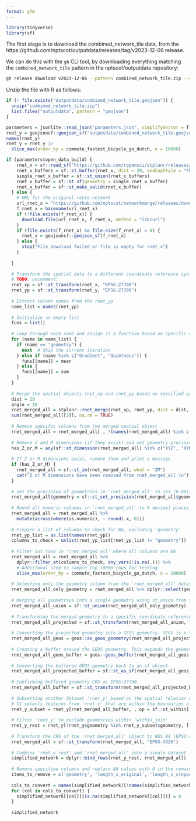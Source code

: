 ```yaml
---
format: gfm
---
```


```r
library(tidyverse)
library(sf)
```

The first stage is to download the combined_network_tile data, from the https://github.com/nptscot/outputdata/releases/tag/v2023-12-06 release.

We can do this with the `gh` CLI tool, by downloading everything matching the `combined_network_tile` pattern in the nptscot/outputdata repository:

```bash
gh release download v2023-12-06 --pattern combined_network_tile.zip --repo nptscot/outputdata
```

Unzip the file with R as follows:

```r
if (! file.exists("outputdata/combined_network_tile.geojson")) {
  unzip("combined_network_tile.zip")
  list.files("outputdata", pattern = "geojson")
}
```

```r
parameters = jsonlite::read_json("parameters.json", simplifyVector = T)
rnet_y = geojsonsf::geojson_sf("outputdata/combined_network_tile.geojson")
names(rnet_y)
rnet_y = rnet_y |>
  slice_max(order_by = commute_fastest_bicycle_go_dutch, n = 10000)
```

```r
if (parameters$open_data_build) {
    rnet_x = sf::read_sf("https://github.com/ropensci/stplanr/releases/download/v1.0.2/rnet_x_ed.geojson")
    rnet_x_buffers = sf::st_buffer(rnet_x, dist = 20, endCapStyle = "FLAT")
    single_rnet_x_buffer = sf::st_union(rnet_x_buffers)
    rnet_x_buffer = sf::st_sf(geometry = single_rnet_x_buffer)
    rnet_x_buffer = sf::st_make_valid(rnet_x_buffer)
  } else {
    # URL for the original route network
    url_rnet_x = "https://github.com/nptscot/networkmerge/releases/download/v0.1/OS_Scotland_Network.geojson"
    f_rnet_x = basename(url_rnet_x)
    if (!file.exists(f_rnet_x)) {
      download.file(url_rnet_x, f_rnet_x, method = "libcurl")
    }
    if (file.exists(f_rnet_x) && file.size(f_rnet_x) > 0) {
      rnet_x = geojsonsf::geojson_sf(f_rnet_x)
    } else {
      stop("File download failed or file is empty for rnet_x")
    }
    
  }
  
  # Transform the spatial data to a different coordinate reference system (EPSG:27700)
  # TODO: uncomment:
  rnet_xp = sf::st_transform(rnet_x, "EPSG:27700")
  rnet_yp = sf::st_transform(rnet_y, "EPSG:27700")
  
  # Extract column names from the rnet_yp
  name_list = names(rnet_yp)
  
  # Initialize an empty list
  funs = list()
  
  # Loop through each name and assign it a function based on specific conditions
  for (name in name_list) {
    if (name == "geometry") {
      next  # Skip the current iteration
    } else if (name %in% c("Gradient", "Quietness")) {
      funs[[name]] = mean
    } else {
      funs[[name]] = sum
    }
  }
  
  # Merge the spatial objects rnet_xp and rnet_yp based on specified parameters
  dist = 20
  angle = 10
  rnet_merged_all = stplanr::rnet_merge(rnet_xp, rnet_yp, dist = dist, segment_length = 10, funs = funs, max_angle_diff = 20)  #
  sum(rnet_merged_all[[3]], na.rm = TRUE)
  
  # Remove specific columns from the merged spatial object
  rnet_merged_all = rnet_merged_all[ , !(names(rnet_merged_all) %in% c('identifier','length_x'))]
  
  # Remove Z and M dimensions (if they exist) and set geometry precision
  has_Z_or_M = any(sf::st_dimension(rnet_merged_all) %in% c("XYZ", "XYM", "XYZM"))
  
  # If Z or M dimensions exist, remove them and print a message
  if (has_Z_or_M) {
    rnet_merged_all = sf::st_zm(rnet_merged_all, what = "ZM")
    cat("Z or M dimensions have been removed from rnet_merged_all.\n")
  }
  
  # Set the precision of geometries in 'rnet_merged_all' to 1e3 (0.001)
  rnet_merged_all$geometry = sf::st_set_precision(rnet_merged_all$geometry, 1e3)
  
  # Round all numeric columns in 'rnet_merged_all' to 0 decimal places
  rnet_merged_all = rnet_merged_all %>%
    mutate(across(where(is.numeric), ~ round(.x, 0)))
  
  # Prepare a list of columns to check for NA, excluding 'geometry'
  rnet_yp_list = as.list(names(rnet_yp))
  columns_to_check = unlist(rnet_yp_list[rnet_yp_list != "geometry"])
  
  # Filter out rows in 'rnet_merged_all' where all columns are NA
  rnet_merged_all = rnet_merged_all %>%
    dplyr::filter_at(columns_to_check, any_vars(!is.na(.))) %>%
    # Additional step to sample top 10000 rows for testing:
    slice_max(order_by = commute_fastest_bicycle_go_dutch, n = 10000)
  
  # Selecting only the geometry column from the 'rnet_merged_all' dataset.
  rnet_merged_all_only_geometry = rnet_merged_all %>% dplyr::select(geometry)
  
  # Merging all geometries into a single geometry using st_union from the sf package.
  rnet_merged_all_union = sf::st_union(rnet_merged_all_only_geometry)
  
  # Transforming the merged geometry to a specific coordinate reference system (CRS), EPSG:27700.
  rnet_merged_all_projected = sf::st_transform(rnet_merged_all_union, "EPSG:27700")
  
  # Converting the projected geometry into a GEOS geometry. GEOS is a library used for spatial operations.
  rnet_merged_all_geos = geos::as_geos_geometry(rnet_merged_all_projected)
  
  # Creating a buffer around the GEOS geometry. This expands the geometry by a specified distance (in meters).
  rnet_merged_all_geos_buffer = geos::geos_buffer(rnet_merged_all_geos, distance = 30, params = geos::geos_buffer_params(quad_segs = 4))
  
  # Converting the buffered GEOS geometry back to an sf object.
  rnet_merged_all_projected_buffer = sf::st_as_sf(rnet_merged_all_geos_buffer)
  
  # Confirming buffered geometry CRS as EPSG:27700.
  rnet_merged_all_buffer = sf::st_transform(rnet_merged_all_projected_buffer, "EPSG:4326")
  
  # Subsetting another dataset 'rnet_y' based on the spatial relation with 'rnet_merged_all_buffer'.
  # It selects features from 'rnet_y' that are within the boundaries of 'rnet_merged_all_buffer'.
  rnet_y_subset = rnet_y[rnet_merged_all_buffer, , op = sf::st_within]
  
  # Filter 'rnet_y' to exclude geometries within 'within_join'
  rnet_y_rest = rnet_y[!rnet_y$geometry %in% rnet_y_subset$geometry, ]
  
  # Transform the CRS of the 'rnet_merged_all' object to WGS 84 (EPSG:4326)
  rnet_merged_all = sf::st_transform(rnet_merged_all, "EPSG:4326")
  
  # Combine 'rnet_y_rest' and 'rnet_merged_all' into a single dataset
  simplified_network = dplyr::bind_rows(rnet_y_rest, rnet_merged_all)
  
  # Remove specified columns and replace NA values with 0 in the remaining columns
  items_to_remove = c('geometry', 'length_x_original', 'length_x_cropped')
  
  cols_to_convert = names(simplified_network)[!names(simplified_network) %in% items_to_remove]
  for (col in cols_to_convert) {
    simplified_network[[col]][is.na(simplified_network[[col]])] = 0
  }
  
  simplified_network
```
